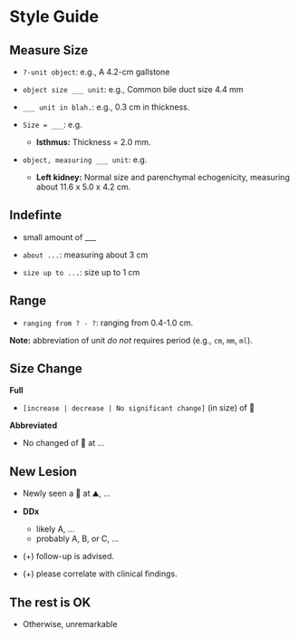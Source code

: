 # Style Guide {.unnumbered}

## Measure Size

-   `?-unit object`: e.g., A 4.2-cm gallstone

-   `object size ___ unit`: e.g., Common bile duct size 4.4 mm

-   `___ unit in blah.`: e.g., 0.3 cm in thickness.

-   `Size = ___ `: e.g.
    -   **Isthmus:** Thickness = 2.0 mm. 

-   `object, measuring ___ unit`: e.g.
    -   **Left kidney:** Normal size and parenchymal echogenicity, measuring about 11.6 x 5.0 x 4.2 cm. 


## Indefinte

-   small amount of ___

-   `about ...`: measuring about 3 cm

-   `size up to ...`: size up to 1 cm

## Range

-   `ranging from ? - ?`: ranging from 0.4-1.0 cm.

**Note:** abbreviation of unit *do not* requires period (e.g., `cm`, `mm`, `ml`).

## Size Change

**Full**

-   `[increase | decrease | No significant change]` (in size) of 🤔

**Abbreviated**

-   No changed of 🤔 at ...


## New Lesion

-   Newly seen a 🤔 at ⛰, ... 

- **DDx**
    -   likely A, ...
    -   probably A, B, or C, ...


-   (+) follow-up is advised.

-   (+) please correlate with clinical findings.

## The rest is OK

-   Otherwise, unremarkable

